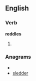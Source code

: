 
==English==

===Verb===
'''reddles'''

# {{third-person singular of|[[reddle]]}}

===Anagrams===
* {{alphagram|ddeelrs}}
* [[sledder#English|sledder]]